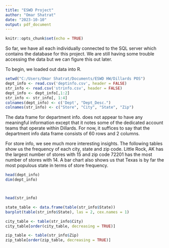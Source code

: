 ---
title: "ESWD Project"
author: "Omar Shatrat"
date: "2023-10-10"
output: pdf_document
---

```{r setup, include=FALSE}
knitr::opts_chunk$set(echo = TRUE)
```


So far, we have all each individually connected to the SQL server which contains the database for this project. We are still having some trouble accessing the data but we can figure this out later.

To begin, we loaded out data into R.


```{r}

setwd("C:/Users/Omar Shatrat/Documents/ESWD HW/Dillards POS")
dept_info <- read.csv('deptinfo.csv', header = FALSE)
str_info <- read.csv('strinfo.csv', header = FALSE)
dept_info <- dept_info[,1:2]
str_info <- str_info[, 1:4]
colnames(dept_info) <- c('Dept', "Dept_Desc.")
colnames(str_info) <- c("Store", "City", "State", "Zip")


```


The data frame for department info. does not appear to have any meaningful information except that it notes some of the dedicated account teams that operate within Dillards. For now, it suffices to say that the department info data frame consists of 60 rows and 2 columns.


For store info, we see much more interesting insights. The following tables show us the frequency of each city, state and zip code. Little Rock, AK has the largest number of stores with 15 and zip code 72201 has the most number of stores with 14. A bar chart also shows us that Texas is by far the most populous state in terms of store frequency. 


```{r}

head(dept_info)
dim(dept_info)



head(str_info)

state_table <- data.frame(table(str_info$State))
barplot(table(str_info$State), las = 2, cex.names = 1)

city_table <- table(str_info$City) 
city_table[order(city_table, decreasing = TRUE)]

zip_table <- table(str_info$Zip)
zip_table[order(zip_table, decreasing = TRUE)]



```



